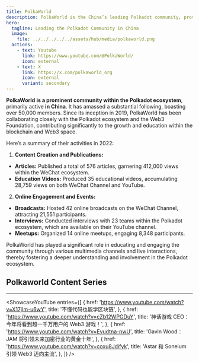 ```yaml
---
title: PolkaWorld
description: PolkaWorld is the China’s leading Polkadot community, providing education, news, and events since 2019.
hero:
  tagline: Leading the Polkadot Community in China
  image: 
    file: ../../../../../assets/hub/media/polkaworld.png
  actions:
    - text: Youtube
      link: https://www.youtube.com/@PolkaWorld/
      icon: external
    - text: X
      link: https://x.com/polkaworld_org
      icon: external
      variant: secondary
---
```



**PolkaWorld** **is a prominent community within the Polkadot ecosystem**, primarily active **in China**. It has amassed a substantial following, boasting over 50,000 members. Since its inception in 2019, PolkaWorld has been collaborating closely with the Polkadot ecosystem and the Web3 Foundation, contributing significantly to the growth and education within the blockchain and Web3 space.

Here’s a summary of their activities in 2022:

1. **Content Creation and Publications:**
  - **Articles:** Published a total of 576 articles, garnering 412,000 views within the WeChat ecosystem.
  - **Education Videos:** Produced 35 educational videos, accumulating 28,759 views on both WeChat Channel and YouTube.
2. **Online Engagement and Events:**
  - **Broadcasts:** Hosted 42 online broadcasts on the WeChat Channel, attracting 21,551 participants.
  - **Interviews:** Conducted interviews with 23 teams within the Polkadot ecosystem, which are available on their YouTube channel.
  - **Meetups:** Organized 14 online meetups, engaging 8,348 participants.

PolkaWorld has played a significant role in educating and engaging the community through various multimedia channels and live interactions, thereby fostering a deeper understanding and involvement in the Polkadot ecosystem.

## Polkaworld Content Series
----------------
<ShowcaseYouTube
  entries={[
          {
      href: 'https://www.youtube.com/watch?v=X17jIm-u6wY',
      title: '不懂代码也能学区块链',
     },
      {
      href: 'https://www.youtube.com/watch?v=cZb12WPGDuY',
      title: '神话游戏 CEO：今年将看到超一千万用户的 Web3 游戏！',
    },
          {
      href: 'https://www.youtube.com/watch?v=Evudtna-nwU',
      title: 'Gavin Wood：JAM 将引领未来加密行业的黄金十年',
    },
          {
      href: 'https://www.youtube.com/watch?v=coxu8Jdifyk',
      title: 'Astar 和 Soneium 引领 Web3 迈向主流',
    },
  ]}
/>